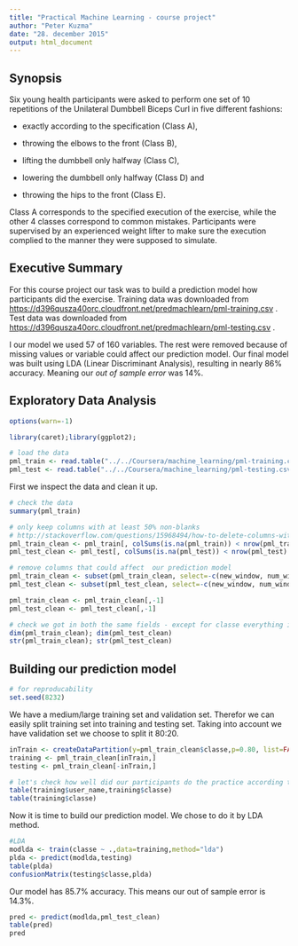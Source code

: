 ```yaml
---
title: "Practical Machine Learning - course project"
author: "Peter Kuzma"
date: "28. december 2015"
output: html_document
---
```


## Synopsis

Six young health participants were asked to perform one set of 10 repetitions of the Unilateral Dumbbell Biceps Curl in five different fashions:

- exactly according to the specification (Class A), 

- throwing the elbows to the front (Class B), 

- lifting the dumbbell only halfway (Class C), 

- lowering the dumbbell only halfway (Class D) and 

- throwing the hips to the front (Class E).

Class A corresponds to the specified execution of the exercise, while the other 4 classes correspond to common mistakes. Participants were supervised by an experienced weight lifter to make sure the execution complied to the manner they were supposed to simulate.

## Executive Summary

For this course project our task was to build a prediction model how participants did the exercise. Training data was downloaded from   [https://d396qusza40orc.cloudfront.net/predmachlearn/pml-training.csv](https://d396qusza40orc.cloudfront.net/predmachlearn/pml-training.csv) . Test data was downloaded from [https://d396qusza40orc.cloudfront.net/predmachlearn/pml-testing.csv](https://d396qusza40orc.cloudfront.net/predmachlearn/pml-testing.csv) .

I our model we used 57 of 160 variables. The rest were removed because of missing values or variable could affect our prediction model.
Our final model was built using LDA (Linear Discriminant Analysis), resulting in nearly 86% accuracy. Meaning our *out of sample error* was 14%.

## Exploratory Data Analysis

```r
options(warn=-1)
```

```r
library(caret);library(ggplot2);

# load the data
pml_train <- read.table("../../Coursera/machine_learning/pml-training.csv",sep = ",", header=TRUE, na.strings=c("NA", "-", "?","","#DIV/0!"), stringsAsFactors=F)
pml_test <- read.table("../../Coursera/machine_learning/pml-testing.csv",sep = ",", header=TRUE, na.strings=c("NA", "-", "?","","#DIV/0!"), stringsAsFactors=F)
```

First we inspect the data and clean it up.

```r
# check the data
summary(pml_train)

# only keep columns with at least 50% non-blanks
# http://stackoverflow.com/questions/15968494/how-to-delete-columns-with-na-in-r?answertab=votes#tab-top
pml_train_clean <- pml_train[, colSums(is.na(pml_train)) < nrow(pml_train) * 0.5]
pml_test_clean <- pml_test[, colSums(is.na(pml_test)) < nrow(pml_test) * 0.5]

# remove columns that could affect  our prediction model
pml_train_clean <- subset(pml_train_clean, select=-c(new_window, num_window))
pml_test_clean <- subset(pml_test_clean, select=-c(new_window, num_window))

pml_train_clean <- pml_train_clean[,-1]
pml_test_clean <- pml_test_clean[,-1]

# check we got in both the same fields - except for classe everything is in order 
dim(pml_train_clean); dim(pml_test_clean)
str(pml_train_clean); str(pml_test_clean)
```

## Building our prediction model

```r
# for reproducability
set.seed(8232)
```

We have a medium/large training set and validation set. Therefor we can easily split training set into training and testing set. Taking into account we have validation set we choose to split it 80:20.

```r
inTrain <- createDataPartition(y=pml_train_clean$classe,p=0.80, list=FALSE)
training <- pml_train_clean[inTrain,]
testing <- pml_train_clean[-inTrain,]

# let's check how well did our participants do the practice according to our trainning data 
table(training$user_name,training$classe)
table(training$classe)
```

Now it is time to build our prediction model. We chose to do it by LDA method.

```r
#LDA
modlda <- train(classe ~ .,data=training,method="lda")
plda <- predict(modlda,testing)
table(plda)
confusionMatrix(testing$classe,plda)
```

Our model has 85.7% accuracy. This means our out of sample error is 14.3%. 

```r
pred <- predict(modlda,pml_test_clean)
table(pred)
pred
```